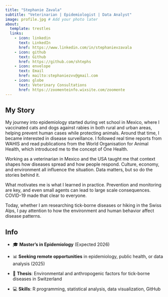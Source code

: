 ```yaml
---
title: "Stephanie Zavala"
subtitle: "Veterinarian | Epidemiologist | Data Analyst"
image: profile.jpg # Add your photo later
about:
  template: trestles
  links:
    - icon: linkedin
      text: LinkedIn
      href: https://www.linkedin.com/in/stephanievzavala
    - icon: github
      text: Github
      href: https://github.com/shtephs
    - icon: envelope
      text: Email
      href: mailto:stephaniezvv@gmail.com
    - icon: globe
      text: Veterinary Consultations
      href: https://zoomenteinfo.wixsite.com/zoomente
---
```


## My Story

My journey into epidemiology started during vet school in Mexico, where I vaccinated cats and dogs against rabies in both rural and urban areas, helping prevent human cases while protecting animals. Around that time, I became interested in disease surveillance. I followed real time reports from WAHIS and read publications from the World Organisation for Animal Health, which introduced me to the concept of One Health.

Working as a veterinarian in Mexico and the USA taught me that context shapes how diseases spread and how people respond. Culture, economy, and environment all influence the situation. Data matters, but so do the stories behind it.

What motivates me is what I learned in practice. Prevention and monitoring are key, and even small agents can lead to large scale consequences. COVID-19 made that clear to everyone.

Today, whether I am researching tick-borne diseases or hiking in the Swiss Alps, I pay attention to how the environment and human behavior affect disease patterns.

## Info

-   🎓 **Master's in Epidemiology** (Expected 2026)

-   📊 **Seeking remote opportunities** in epidemiology, public health, or data analysis (2025)

-   🧬 **Thesis**: Environmental and anthropogenic factors for tick-borne diseases in Switzerland

-   💻 **Skills**: R programming, statistical analysis, data visualization, GitHub
